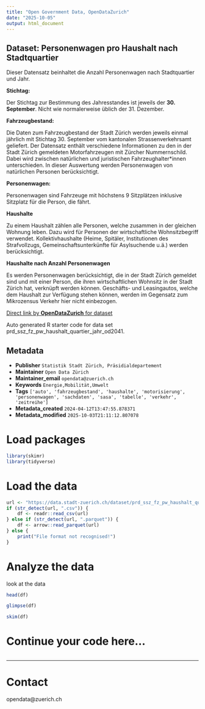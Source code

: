 ```yaml
---
title: "Open Government Data, OpenDataZurich"
date: "2025-10-05"
output: html_document
---
```


## Dataset: Personenwagen pro Haushalt nach Stadtquartier

Dieser Datensatz beinhaltet die Anzahl Personenwagen nach Stadtquartier und Jahr. 


**Stichtag:**

Der Stichtag zur Bestimmung des Jahresstandes ist jeweils der **30. September**. Nicht wie normalerweise üblich der 31. Dezember.


[]()

**Fahrzeugbestand:**

Die Daten zum Fahrzeugbestand der Stadt Zürich werden jeweils einmal jährlich mit Stichtag 30. September vom kantonalen Strassenverkehrsamt geliefert. Der Datensatz enthält verschiedene Informationen zu den in der Stadt Zürich gemeldeten Motorfahrzeugen mit Zürcher Nummernschild. Dabei wird zwischen natürlichen und juristischen Fahrzeughalter*innen unterschieden. In dieser Auswertung werden Personenwagen von natürlichen Personen berücksichtigt.

[]()

**Personenwagen:**

Personenwagen sind Fahrzeuge mit höchstens 9 Sitzplätzen inklusive Sitzplatz für die Person, die fährt.

[]()

**Haushalte**

Zu einem Haushalt zählen alle Personen, welche zusammen in der gleichen Wohnung leben. Dazu wird für Personen der wirtschaftliche Wohnsitzbegriff verwendet. Kollektivhaushalte (Heime, Spitäler, Institutionen des Strafvollzugs, Gemeinschaftsunterkünfte für Asylsuchende u.ä.) werden berücksichtigt.

[]()

**Haushalte nach Anzahl Personenwagen**

Es werden Personenwagen berücksichtigt, die in der Stadt Zürich gemeldet sind und mit einer Person, die ihren wirtschaftlichen Wohnsitz in der Stadt Zürich hat, verknüpft werden können. Geschäfts- und Leasingautos, welche dem Haushalt zur Verfügung stehen können, werden im Gegensatz zum Mikrozensus Verkehr hier nicht einbezogen.

[]()



[Direct link by **OpenDataZurich** for dataset](https://data.stadt-zuerich.ch/dataset/prd_ssz_fz_pw_haushalt_quartier_jahr_od2041)

Auto generated R starter code for data set prd_ssz_fz_pw_haushalt_quartier_jahr_od2041.

## Metadata

- **Publisher** `Statistik Stadt Zürich, Präsidialdepartement`
- **Maintainer** `Open Data Zürich`
- **Maintainer_email** `opendata@zuerich.ch`
- **Keywords** `Energie,Mobilität,Umwelt`
- **Tags** `['auto', 'fahrzeugbestand', 'haushalte', 'motorisierung', 'personenwagen', 'sachdaten', 'sasa', 'tabelle', 'verkehr', 'zeitreihe']`
- **Metadata_created** `2024-04-12T13:47:55.878371`
- **Metadata_modified** `2025-10-03T21:11:12.807078`


# Load packages

```r
library(skimr)
library(tidyverse)
```

# Load the data

```r
url <- "https://data.stadt-zuerich.ch/dataset/prd_ssz_fz_pw_haushalt_quartier_jahr_od2041/download/VER204OD2041.csv"
if (str_detect(url, ".csv")) {
    df <- readr::read_csv(url)
} else if (str_detect(url, ".parquet")) {
    df <- arrow::read_parquet(url)
} else {
    print("File format not recognised!")
}
```

# Analyze the data

look at the data
```r
head(df)
```

```r
glimpse(df)
```

```r
skim(df)
```

# Continue your code here...

```r

```

------------------------------------------------------------------------

# Contact

opendata@zuerich.ch
